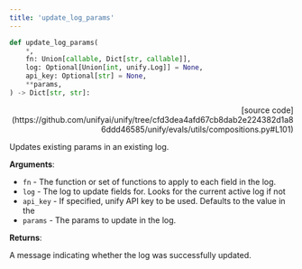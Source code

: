 ```yaml
---
title: 'update_log_params'
---
```


```python
def update_log_params(
    *,
    fn: Union[callable, Dict[str, callable]],
    log: Optional[Union[int, unify.Log]] = None,
    api_key: Optional[str] = None,
    **params,
) -> Dict[str, str]:
```

<p align="right">[source code](https://github.com/unifyai/unify/tree/cfd3dea4afd67cb8dab2e224382d1a86ddd46585/unify/evals/utils/compositions.py#L101)</p>

Updates existing params in an existing log.

**Arguments**:

- `fn` - The function or set of functions to apply to each field in the log.
- `log` - The log to update fields for. Looks for the current active log if not
- `api_key` - If specified, unify API key to be used. Defaults to the value in the
- `params` - The params to update in the log.



**Returns**:

A message indicating whether the log was successfully updated.